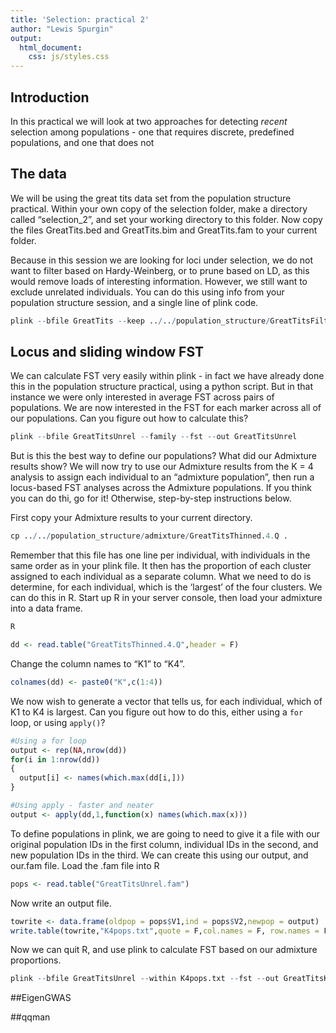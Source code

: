 ```yaml
---
title: 'Selection: practical 2'
author: "Lewis Spurgin"
output:
  html_document:
    css: js/styles.css
---
```


<script src="js/hide.js"></script>

## Introduction
In this practical we will look at two approaches for detecting *recent* selection among populations - one that requires discrete, predefined populations, and one that does not

## The data
We will be using the great tits data set from the population structure practical. Within your own copy of the selection folder, make a directory called "selection_2", and set your working directory to this folder. Now copy the files GreatTits.bed and GreatTits.bim and GreatTits.fam to your current folder.

Because in this session we are looking for loci under selection, we do not want to filter based on Hardy-Weinberg, or to prune based on LD, as this would remove loads of interesting information. However, we still want to exclude unrelated individuals. You can do this using info from your population structure session, and a single line of plink code.

<div class="fold s">
```R
plink --bfile GreatTits --keep ../../population_structure/GreatTitsFilteredPruned.rel.id --make-bed --out GreatTitsUnrel
```
</div>


## Locus and sliding window FST
We can calculate FST very easily within plink - in fact we have already done this in the population structure practical, using a python script. But in that instance we were only interested in average FST across pairs of populations. We are now interested in the FST for each marker across all of our populations. Can you figure out how to calculate this?

<div class="fold s">
```R
plink --bfile GreatTitsUnrel --family --fst --out GreatTitsUnrel
```
</div>

But is this the best way to define our populations? What did our Admixture results show? We will now try to use our Admixture results from the K = 4 analysis to assign each individual to an "admixture population", then run a locus-based FST analyses across the Admixture populations. If you think you can do thi, go for it! Otherwise, step-by-step instructions below.

First copy your Admixture results to your current directory.

<div class="fold s">
```R
cp ../../population_structure/admixture/GreatTitsThinned.4.Q .
```
</div>

Remember that this file has one line per individual, with individuals in the same order as in your plink file. It then has the proportion of each cluster assigned to each individual as a separate column. What we need to do is determine, for each individual, which is the 'largest' of the four clusters. We can do this in R. Start up R in your server console, then load your admixture into a data frame.

<div class="fold s">
```R
R

dd <- read.table("GreatTitsThinned.4.Q",header = F)
```
</div>

Change the column names to "K1" to "K4".

<div class="fold s">
```R
colnames(dd) <- paste0("K",c(1:4))
```
</div>

We now wish to generate a vector that tells us, for each individual, which of K1 to K4 is largest. Can you figure out how to do this, either using a `for` loop, or using `apply()`?

<div class="fold s">
```R
#Using a for loop
output <- rep(NA,nrow(dd))
for(i in 1:nrow(dd))
{
  output[i] <- names(which.max(dd[i,]))
}

#Using apply - faster and neater
output <- apply(dd,1,function(x) names(which.max(x)))

```
</div>

To define populations in plink, we are going to need to give it a file with our original population IDs in the first column, individual IDs in the second, and new population IDs in the third. We can create this using our output, and our.fam file. Load the .fam file into R

<div class="fold s">
```r
pops <- read.table("GreatTitsUnrel.fam")
```
</div>

Now write an output file.

<div class="fold s">
```r
towrite <- data.frame(oldpop = pops$V1,ind = pops$V2,newpop = output)
write.table(towrite,"K4pops.txt",quote = F,col.names = F, row.names = F)
```
</div>

Now we can quit R, and use plink to calculate FST based on our admixture proportions.

<div class="fold s">
```r
plink --bfile GreatTitsUnrel --within K4pops.txt --fst --out GreatTitsK4
```
</div>


##EigenGWAS

##qqman